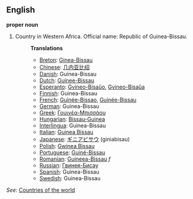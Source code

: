 ==English==

'''proper noun'''

# Country in Western Africa. Official name: Republic of Guinea-Bissau.
#:'''Translations'''
#:*[[Breton]]: [[Ginea-Bissau]]
#:*[[Chinese]]: [[几内亚比绍]]
#:*[[Danish]]: Guinea-Bissau
#:*[[Dutch]]: [[Guinee-Bissau]]
#:*[[Esperanto]]: [[Gvineo-Bisaŭo]], [[Gvineo-Bisaŭa]]
#:*[[Finnish]]: Guinea-Bissau
#:*[[French]]: [[Guinée-Bissao]], [[Guinée-Bissau]]
#:*[[German]]: Guinea-Bissau
#:*[[Greek]]: [[Γουινέα-Μπισσάου]]
#:*[[Hungarian]]: [[Bissau-Guinea]]
#:*[[Interlingua]]: Guinea-Bissau
#:*[[Italian]]: [[Guinea Bissau]]
#:*[[Japanese]]: [[ギニアビサウ]] (giniabisau)
#:*[[Polish]]: [[Gwinea Bissau]]
#:*[[Portuguese]]: [[Guiné-Bissau]]
#:*[[Romanian]]: [[Guineea-Bissau]] ''f''
#:*[[Russian]]: [[Гвинея-Бисау]]
#:*[[Spanish]]: Guinea-Bissau
#:*[[Swedish]]: Guinea-Bissau

''See'': [[Countries of the world]]